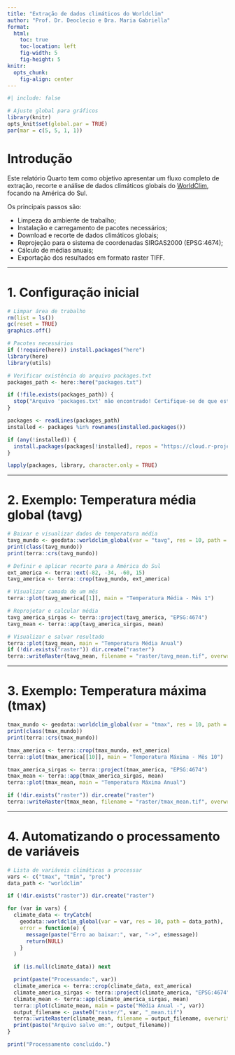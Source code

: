```yaml
---
title: "Extração de dados climáticos do Worldclim"
author: "Prof. Dr. Deoclecio e Dra. Maria Gabriella"
format:
  html:
    toc: true
    toc-location: left
    fig-width: 5
    fig-height: 5
knitr: 
  opts_chunk: 
    fig-align: center
---
```


```r
#| include: false

# Ajuste global para gráficos
library(knitr)
opts_knit$set(global.par = TRUE)
par(mar = c(5, 5, 1, 1))

```

# Introdução

Este relatório Quarto tem como objetivo apresentar um fluxo completo de extração, recorte e análise de dados climáticos globais do [WorldClim](https://www.worldclim.org/), focando na América do Sul.

Os principais passos são:

- Limpeza do ambiente de trabalho;
- Instalação e carregamento de pacotes necessários;
- Download e recorte de dados climáticos globais;
- Reprojeção para o sistema de coordenadas SIRGAS2000 (EPSG:4674);
- Cálculo de médias anuais;
- Exportação dos resultados em formato raster TIFF.

---

# 1. Configuração inicial

```r
# Limpar área de trabalho
rm(list = ls())      
gc(reset = TRUE)     
graphics.off()       

# Pacotes necessários
if (!require(here)) install.packages("here")
library(here)
library(utils)

# Verificar existência do arquivo packages.txt
packages_path <- here::here("packages.txt")

if (!file.exists(packages_path)) {
  stop("Arquivo 'packages.txt' não encontrado! Certifique-se de que está na raiz do projeto.")
}

packages <- readLines(packages_path)
installed <- packages %in% rownames(installed.packages())

if (any(!installed)) {
  install.packages(packages[!installed], repos = "https://cloud.r-project.org")
}

lapply(packages, library, character.only = TRUE)

```

---

# 2. Exemplo: Temperatura média global (tavg)

```r
# Baixar e visualizar dados de temperatura média
tavg_mundo <- geodata::worldclim_global(var = "tavg", res = 10, path = "worldclim")
print(class(tavg_mundo))
print(terra::crs(tavg_mundo))

# Definir e aplicar recorte para a América do Sul
ext_america <- terra::ext(-82, -34, -60, 15)
tavg_america <- terra::crop(tavg_mundo, ext_america)

# Visualizar camada de um mês
terra::plot(tavg_america[[1]], main = "Temperatura Média - Mês 1")

# Reprojetar e calcular média
tavg_america_sirgas <- terra::project(tavg_america, "EPSG:4674")
tavg_mean <- terra::app(tavg_america_sirgas, mean)

# Visualizar e salvar resultado
terra::plot(tavg_mean, main = "Temperatura Média Anual")
if (!dir.exists("raster")) dir.create("raster")
terra::writeRaster(tavg_mean, filename = "raster/tavg_mean.tif", overwrite = TRUE)

```

---

# 3. Exemplo: Temperatura máxima (tmax)

```r
tmax_mundo <- geodata::worldclim_global(var = "tmax", res = 10, path = "worldclim")
print(class(tmax_mundo))
print(terra::crs(tmax_mundo))

tmax_america <- terra::crop(tmax_mundo, ext_america)
terra::plot(tmax_america[[10]], main = "Temperatura Máxima - Mês 10")

tmax_america_sirgas <- terra::project(tmax_america, "EPSG:4674")
tmax_mean <- terra::app(tmax_america_sirgas, mean)
terra::plot(tmax_mean, main = "Temperatura Máxima Anual")

if (!dir.exists("raster")) dir.create("raster")
terra::writeRaster(tmax_mean, filename = "raster/tmax_mean.tif", overwrite = TRUE)

```

---

# 4. Automatizando o processamento de variáveis

```r
# Lista de variáveis climáticas a processar
vars <- c("tmax", "tmin", "prec")
data_path <- "worldclim"

if (!dir.exists("raster")) dir.create("raster")

for (var in vars) {
  climate_data <- tryCatch(
    geodata::worldclim_global(var = var, res = 10, path = data_path),
    error = function(e) {
      message(paste("Erro ao baixar:", var, "->", e$message))
      return(NULL)
    }
  )

  if (is.null(climate_data)) next

  print(paste("Processando:", var))
  climate_america <- terra::crop(climate_data, ext_america)
  climate_america_sirgas <- terra::project(climate_america, "EPSG:4674")
  climate_mean <- terra::app(climate_america_sirgas, mean)
  terra::plot(climate_mean, main = paste("Média Anual -", var))
  output_filename <- paste0("raster/", var, "_mean.tif")
  terra::writeRaster(climate_mean, filename = output_filename, overwrite = TRUE)
  print(paste("Arquivo salvo em:", output_filename))
}

print("Processamento concluído.")
```
